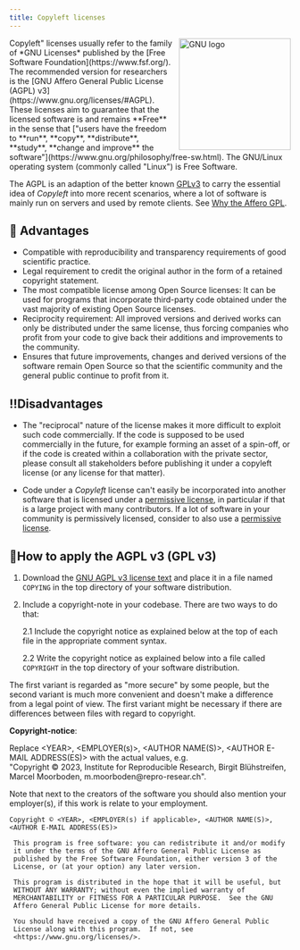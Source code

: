 ```yaml
---
title: Copyleft licenses
---
```



<Image src={gnu} alt="GNU logo" width="200px" style="float:right;margin-left:10px;"/>
Copyleft" licenses usually refer to the family of *GNU Licenses* published by the [Free Software Foundation](https://www.fsf.org/). The recommended version for researchers is the [GNU Affero General Public License (AGPL) v3](https://www.gnu.org/licenses/#AGPL). These licenses aim to guarantee that the licensed software is and remains **Free** in the sense that ["users have the freedom to **run**, **copy**, **distribute**, **study**, **change and improve** the software"](https://www.gnu.org/philosophy/free-sw.html). The GNU/Linux operating system (commonly called "Linux") is Free Software.

The AGPL is an adaption of the better known [GPLv3](https://www.gnu.org/licenses/quick-guide-gplv3.html) to carry the essential idea of *Copyleft* into more recent scenarios, where a lot of software is mainly run on servers and used by remote clients. See [Why the Affero GPL](https://www.gnu.org/licenses/why-affero-gpl.html).

## 🚀 Advantages

+ Compatible with reproducibility and transparency requirements of good scientific practice.
+ Legal requirement to credit the original author in the form of a retained copyright statement.
+ The most compatible license among Open Source licenses: It can be used for programs that incorporate third-party code obtained under the vast majority of existing Open Source licenses.
+ Reciprocity requirement: All improved versions and derived works can only be distributed under the same license, thus forcing companies who profit from your code to give back their additions and improvements to the community.
+ Ensures that future improvements, changes and derived versions of the software remain Open Source so that the scientific community and the general public continue to profit from it. 

## ‼️Disadvantages

+ The "reciprocal" nature of the license makes it more difficult to exploit such code commercially. If the code is supposed to be used commercially in the future, for example forming an asset of a spin-off, or if the code is created within a collaboration with the private sector, please consult all stakeholders before publishing it under a copyleft license (or any license for that matter).

+ Code under a *Copyleft* license can't easily be incorporated into another software that is licensed under a [permissive license](https://git-int.thuenen.de/rdm/info/-/wikis/Guide-to-Research-Software-Licensing/Permissive-License), in particular if that is a large project with many contributors. If a lot of software in your community is permissively licensed, consider to also use a [permissive license](https://git-int.thuenen.de/rdm/info/-/wikis/Guide-to-Research-Software-Licensing/Permissive-License).

## 📝How to apply the AGPL v3 (GPL v3)

1. Download the [GNU AGPL v3 license
text](https://www.gnu.org/licenses/agpl-3.0.txt) and place it in a file named
`COPYING` in the top directory of your software distribution.

2. Include a copyright-note in your codebase. There are two ways to do that:

   2.1 Include the copyright notice as explained below at the top of each file in the appropriate comment syntax.

   2.2 Write the copyright notice as explained below into a file called `COPYRIGHT` in the top directory of your software distribution.

The first variant is regarded as "more secure" by some people, but the second variant is much more convenient and doesn't make a difference from a legal point of view. The first variant might be necessary if there are differences between files with regard to copyright. 

**Copyright-notice**:

Replace \<YEAR\>, \<EMPLOYER(s)\>, \<AUTHOR NAME(S)\>, \<AUTHOR E-MAIL ADDRESS(ES)\> with the actual values,
   e.g.     
"Copyright © 2023, Institute for Reproducible Research, Birgit Blühstreifen, Marcel Moorboden, m.moorboden\@repro-resear.ch".

Note that next to the creators of the software you should also mention your
employer(s), if this work is relate to your employment.
	
  ```
 Copyright © <YEAR>, <EMPLOYER(s) if applicable>, <AUTHOR NAME(S)>, <AUTHOR E-MAIL ADDRESS(ES)>

   This program is free software: you can redistribute it and/or modify
   it under the terms of the GNU Affero General Public License as
   published by the Free Software Foundation, either version 3 of the
   License, or (at your option) any later version.

   This program is distributed in the hope that it will be useful, but
   WITHOUT ANY WARRANTY; without even the implied warranty of
   MERCHANTABILITY or FITNESS FOR A PARTICULAR PURPOSE.  See the GNU
   Affero General Public License for more details.

   You should have received a copy of the GNU Affero General Public
   License along with this program.  If not, see
   <https://www.gnu.org/licenses/>.
```
    			

